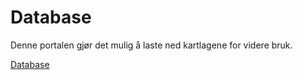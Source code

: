# Database

Denne portalen gjør det mulig å laste ned kartlagene for videre bruk.

[Database](https://maps-test.nina.no) 